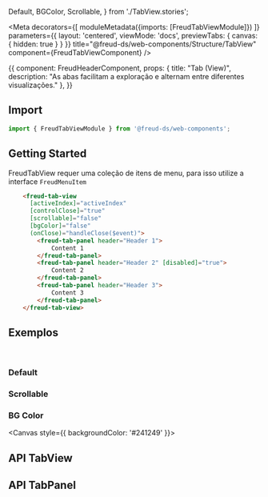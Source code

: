   Default,
  BGColor, Scrollable,
} from './TabView.stories';

<Meta
  decorators={[
    moduleMetadata({imports: [FreudTabViewModule]})
  ]}
  parameters={{
    layout: 'centered',
    viewMode: 'docs',
    previewTabs: {
      canvas: { hidden: true }
    }
  }}
  title="@freud-ds/web-components/Structure/TabView"
  component={FreudTabViewComponent}
/>

<Story name="Storyname-hidden">
  {{
    component: FreudHeaderComponent,
    props: {
      title: "Tab (View)",
      description: "As abas facilitam a exploração e alternam entre diferentes visualizações."
    },
  }}
</Story>

## <a id="importing"></a>Import

```ts
import { FreudTabViewModule } from '@freud-ds/web-components';
```

## Getting Started
FreudTabView requer uma coleção de itens de menu, para isso utilize a interface `FreudMenuItem`
```html
    <freud-tab-view
      [activeIndex]="activeIndex"
      [controlClose]="true"
      [scrollable]="false"
      [bgColor]="false"
      (onClose)="handleClose($event)">
        <freud-tab-panel header="Header 1">
            Content 1
        </freud-tab-panel>
        <freud-tab-panel header="Header 2" [disabled]="true">
            Content 2
        </freud-tab-panel>
        <freud-tab-panel header="Header 3">
            Content 3
        </freud-tab-panel>
    </freud-tab-view>
```

## <a id="exemplos"></a>Exemplos
<br />

### Default
<Canvas>
  <Story story={Default}/>
</Canvas>

### Scrollable
<Canvas>
  <Story story={Scrollable}/>
</Canvas>

### BG Color
<Canvas style={{ backgroundColor: '#241249' }}>
  <Story story={BGColor}/>
</Canvas>

## <a id="api"></a>API TabView

<ArgsTable of={FreudTabViewComponent} />

## <a id="api-tab-panel"></a>API TabPanel

<ArgsTable of={FreudTabPanelComponent} />
